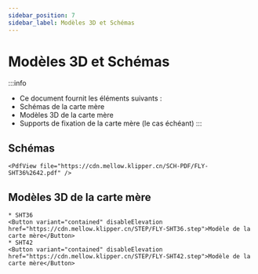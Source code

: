 ```yaml
---
sidebar_position: 7
sidebar_label: Modèles 3D et Schémas
---
```


# Modèles 3D et Schémas


:::info
* Ce document fournit les éléments suivants :
* Schémas de la carte mère
* Modèles 3D de la carte mère
* Supports de fixation de la carte mère (le cas échéant)
:::

## Schémas

    <PdfView file="https://cdn.mellow.klipper.cn/SCH-PDF/FLY-SHT36%2642.pdf" />


## Modèles 3D de la carte mère
    * SHT36
    <Button variant="contained" disableElevation href="https://cdn.mellow.klipper.cn/STEP/FLY-SHT36.step">Modèle de la carte mère</Button>
    * SHT42
    <Button variant="contained" disableElevation href="https://cdn.mellow.klipper.cn/STEP/FLY-SHT42.step">Modèle de la carte mère</Button>